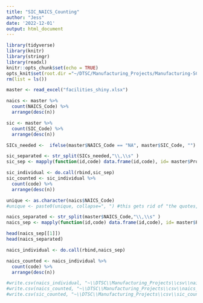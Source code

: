 ```yaml
---
title: "SIC_NAICS_Counting"
author: "Jess"
date: '2022-12-01'
output: html_document
---
```


```r
library(tidyverse)
library(knitr)
library(stringr)
library(readxl)
knitr::opts_chunk$set(echo = TRUE)
opts_knit$set(root.dir ="~/DTSC/Manufacturing_Projects/Manufacturing-SCP/Data/Clean_Data")
rm(list = ls())
```


```r
master <- read_excel("facilities_shiny.xlsx")
```

```r
naics <- master %>% 
  count(NAICS_Code) %>% 
  arrange(desc(n))
```

```r
sic <- master %>% 
  count(SIC_Code) %>% 
  arrange(desc(n))
```

```r
SICs_needed <-  ifelse(master$NAICS_Code == "NA", master$SIC_Code, "")
```

```r
sic_separated <- str_split(SICs_needed,"\\,\\s" )
sic_sep <- mapply(function(id,code) data.frame(id,code), id= master$Program_ID, code= sic_separated,SIMPLIFY = FALSE)

sic_individual <- do.call(rbind,sic_sep)
sic_counted <- sic_individual %>% 
  count(code) %>% 
  arrange(desc(n))
```


```r
unique <- as.character(naics$NAICS_Code)
#unique <- paste0(unique, collapse=", ") #this gets rid of "the quotes, but we want this to count NAICS.
```

```r
naics_separated <- str_split(master$NAICS_Code,"\\,\\s" )
naics_sep <- mapply(function(id,code) data.frame(id,code), id= master$Program_ID, code= naics_separated,SIMPLIFY = FALSE)

head(naics_sep[[1]])
head(naics_separated)

naics_individual <- do.call(rbind,naics_sep)

naics_counted <- naics_individual %>% 
  count(code) %>% 
  arrange(desc(n))

```


```r
#write.csv(naics_individual, "~\\DTSC\\Manufacturing_Projects\\csv\\naics_groups.csv", row.names=FALSE)
#write.csv(naics_counted, "~\\DTSC\\Manufacturing_Projects\\csv\\naics_counted.csv", row.names=FALSE) 
#write.csv(sic_counted, "~\\DTSC\\Manufacturing_Projects\\csv\\sic_counted.csv", row.names=FALSE)
```
